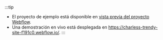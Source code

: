 :::tip

- El proyecto de ejemplo está disponible en [vista previa del proyecto Webflow](https://preview.webflow.com/preview/charless-trendy-site-f191c0?utm_medium=preview_link&utm_source=designer&utm_content=charless-trendy-site-f191c0&preview=0eae5f73661a8a5791787f0438bc29de&workflow=preview).
- Una demostración en vivo está desplegada en https://charless-trendy-site-f191c0.webflow.io/.
  :::
